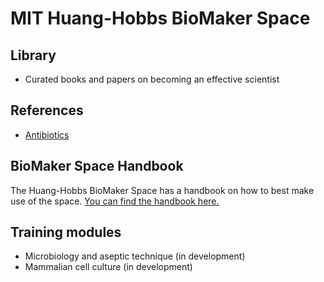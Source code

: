 
# MIT Huang-Hobbs BioMaker Space

## Library
- <Link to="/library">Curated books and papers on becoming an effective scientist</Link>

## References
- [Antibiotics](https://docs.google.com/spreadsheets/d/1dpwHoEVurEOyAWAKf-fYNlAXAEAa2yyRaNeYMViFeMI/edit#gid=0)

## BioMaker Space Handbook
The Huang-Hobbs BioMaker Space has a handbook on how to best make use of the space. <a href="https://tinyurl.com/mwpvafh6" target="_blank" rel="noreferrer">You can find the handbook here.</a>

## Training modules
- <Link to="/microbiology">Microbiology and aseptic technique (in development)</Link>
- <Link to="/tissue-culture">Mammalian cell culture (in development)</Link>
